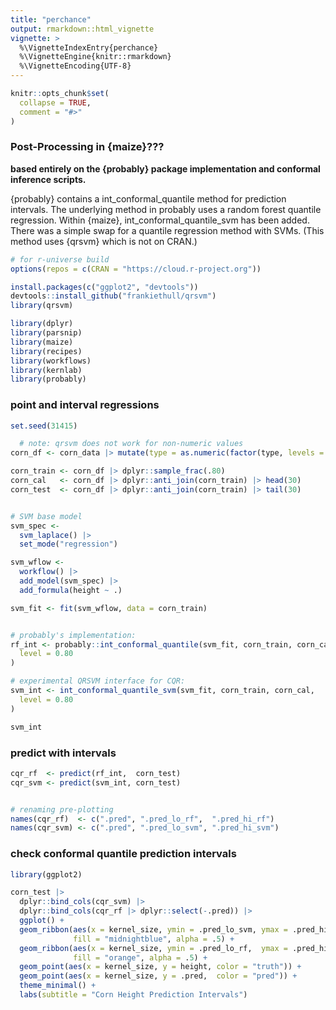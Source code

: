 ```yaml
---
title: "perchance"
output: rmarkdown::html_vignette
vignette: >
  %\VignetteIndexEntry{perchance}
  %\VignetteEngine{knitr::rmarkdown}
  %\VignetteEncoding{UTF-8}
---
```


```r
knitr::opts_chunk$set(
  collapse = TRUE,
  comment = "#>"
)
```


### Post-Processing in {maize}???

**based entirely on the {probably} package implementation and conformal inference scripts. **

{probably} contains a int_conformal_quantile method for prediction intervals. The underlying method in probably uses a random forest quantile regression. Within {maize}, int_conformal_quantile_svm has been added. There was a simple swap for a quantile regression method with SVMs. (This method uses {qrsvm} which is not on CRAN.)

```r
# for r-universe build
options(repos = c(CRAN = "https://cloud.r-project.org"))

install.packages(c("ggplot2", "devtools"))
devtools::install_github("frankiethull/qrsvm")
library(qrsvm)

library(dplyr)
library(parsnip)
library(maize)
library(recipes)
library(workflows)
library(kernlab)
library(probably)

```

### point and interval regressions
```r

set.seed(31415)

  # note: qrsvm does not work for non-numeric values
corn_df <- corn_data |> mutate(type = as.numeric(factor(type, levels = levels(type))))

corn_train <- corn_df |> dplyr::sample_frac(.80)
corn_cal   <- corn_df |> dplyr::anti_join(corn_train) |> head(30)
corn_test  <- corn_df |> dplyr::anti_join(corn_train) |> tail(30)


# SVM base model 
svm_spec <-
  svm_laplace() |>
  set_mode("regression")

svm_wflow <-
  workflow() |>
  add_model(svm_spec) |>
  add_formula(height ~ .)

svm_fit <- fit(svm_wflow, data = corn_train)


# probably's implementation:
rf_int <- probably::int_conformal_quantile(svm_fit, corn_train, corn_cal,
  level = 0.80
)

# experimental QRSVM interface for CQR: 
svm_int <- int_conformal_quantile_svm(svm_fit, corn_train, corn_cal,
  level = 0.80
)

svm_int

```

### predict with intervals
```r
cqr_rf  <- predict(rf_int,  corn_test)
cqr_svm <- predict(svm_int, corn_test)


# renaming pre-plotting
names(cqr_rf)  <- c(".pred", ".pred_lo_rf",  ".pred_hi_rf")
names(cqr_svm) <- c(".pred", ".pred_lo_svm", ".pred_hi_svm")
```

### check conformal quantile prediction intervals

```r
library(ggplot2)

corn_test |>
  dplyr::bind_cols(cqr_svm) |>
  dplyr::bind_cols(cqr_rf |> dplyr::select(-.pred)) |>
  ggplot() +
  geom_ribbon(aes(x = kernel_size, ymin = .pred_lo_svm, ymax = .pred_hi_svm), 
              fill = "midnightblue", alpha = .5) +
  geom_ribbon(aes(x = kernel_size, ymin = .pred_lo_rf,  ymax = .pred_hi_rf), 
              fill = "orange", alpha = .5) +
  geom_point(aes(x = kernel_size, y = height, color = "truth")) +
  geom_point(aes(x = kernel_size, y = .pred,  color = "pred")) + 
  theme_minimal() +
  labs(subtitle = "Corn Height Prediction Intervals")
  
```

